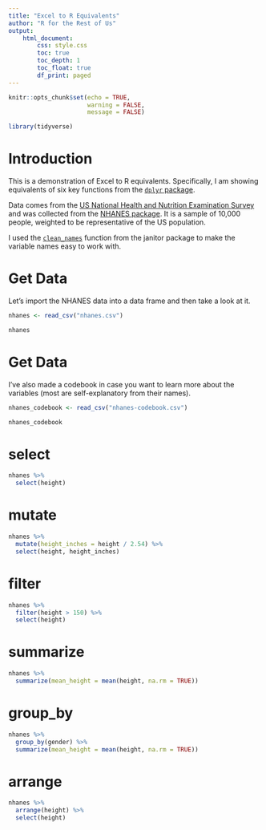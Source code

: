 ```yaml
---
title: "Excel to R Equivalents"
author: "R for the Rest of Us"
output: 
    html_document:
        css: style.css
        toc: true
        toc_depth: 1
        toc_float: true
        df_print: paged
---
```



```r
knitr::opts_chunk$set(echo = TRUE,
                      warning = FALSE,
                      message = FALSE)
```

```r
library(tidyverse)
```

# Introduction

This is a demonstration of Excel to R equivalents. Specifically, I am showing equivalents of six key functions from the [`dplyr` package](http://dplyr.tidyverse.org).

Data comes from the [US National Health and Nutrition Examination Survey](https://www.cdc.gov/nchs/nhanes/index.htm) and was collected from the [NHANES package](https://cran.r-project.org/web/packages/NHANES/index.html). It is a sample of 10,000 people, weighted to be representative of the US population. 

I used the [`clean_names`](https://sfirke.github.io/janitor/reference/clean_names.html) function from the janitor package to make the variable names easy to work with.


# Get Data

Let's import the NHANES data into a data frame and then take a look at it.

```r
nhanes <- read_csv("nhanes.csv") 

nhanes
```


# Get Data

I've also made a codebook in case you want to learn more about the variables (most are self-explanatory from their names).

```r
nhanes_codebook <- read_csv("nhanes-codebook.csv") 

nhanes_codebook
```


# select


```r
nhanes %>% 
  select(height)
```

# mutate


```r
nhanes %>%
  mutate(height_inches = height / 2.54) %>% 
  select(height, height_inches)
```


# filter

```r
nhanes %>% 
  filter(height > 150) %>% 
  select(height)
```

# summarize

```r
nhanes %>% 
  summarize(mean_height = mean(height, na.rm = TRUE))
```


# group_by 

```r
nhanes %>% 
  group_by(gender) %>% 
  summarize(mean_height = mean(height, na.rm = TRUE))
```


# arrange 

```r
nhanes %>% 
  arrange(height) %>% 
  select(height)
```

